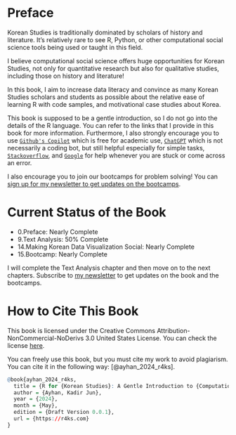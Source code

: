 # Preface {.unnumbered}

Korean Studies is traditionally dominated by scholars of history and literature. It’s relatively rare to see R, Python, or other computational social science tools being used or taught in this field.

I believe computational social science offers huge opportunities for Korean Studies, not only for quantitative research but also for qualitative studies, including those on history and literature!

In this book, I aim to increase data literacy and convince as many Korean Studies scholars and students as possible about the relative ease of learning R with code samples, and motivational case studies about Korea.

This book is supposed to be a gentle introduction, so I do not go into the details of the R language. You can refer to the links that I provide in this book for more information. Furthermore, I also strongly encourage you to use [`Github's Copilot`](https://github.com/features/copilot) which is free for academic use, [`ChatGPT`](https://chat.openai.com/) which is not necessarily a coding bot, but still helpful especially for simple tasks, [`Stackoverflow`](https://stackoverflow.com/), and [`Google`](https://www.google.com) for help whenever you are stuck or come across an error.

I also encourage you to join our bootcamps for problem solving! You can [sign up for my newsletter to get updates on the bootcamps](https://mailchi.mp/29054dcc1b0d/dr-ayhan-newsletter).

# Current Status of the Book

-   0.Preface: Nearly Complete
-   9.Text Analysis: 50% Complete
-   14.Making Korean Data Visualization Social: Nearly Complete
-   15.Bootcamp: Nearly Complete

I will complete the Text Analysis chapter and then move on to the next chapters. Subscribe to [my newsletter](https://mailchi.mp/29054dcc1b0d/dr-ayhan-newsletter) to get updates on the book and the bootcamps.

# How to Cite This Book

This book is licensed under the Creative Commons Attribution-NonCommercial-NoDerivs 3.0 United States License. You can check the license [here](https://github.com/kjayhan/R4KS/blob/master/LICENCE).

You can freely use this book, but you must cite my work to avoid plagiarism. You can cite it in the following way: [@ayhan_2024_r4ks].

```r
@book{ayhan_2024_r4ks,
  title = {R for {Korean Studies}: A Gentle Introduction to {Computational Social Science}},
  author = {Ayhan, Kadir Jun},
  year = {2024},
  month = {May},
  edition = {Draft Version 0.0.1},
  url = {https://r4ks.com}
}
```
